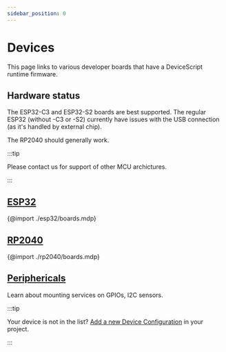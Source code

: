 ```yaml
---
sidebar_position: 0
---
```


# Devices

This page links to various developer boards that have a DeviceScript runtime firmware.

## Hardware status

The ESP32-C3 and ESP32-S2 boards are best supported.
The regular ESP32 (without -C3 or -S2) currently have issues with the USB connection (as it's handled by external chip).

The RP2040 should generally work.

:::tip

Please contact us for support of other MCU archictures.

:::

## [ESP32](/devices/esp32/)

{@import ./esp32/boards.mdp}

## [RP2040](/devices/rp2040/)

{@import ./rp2040/boards.mdp}

## [Periphericals](/devices/hw/)

Learn about mounting services on GPIOs, I2C sensors.

:::tip

Your device is not in the list? [Add a new Device Configuration](/devices/add-board) in your project.

:::
